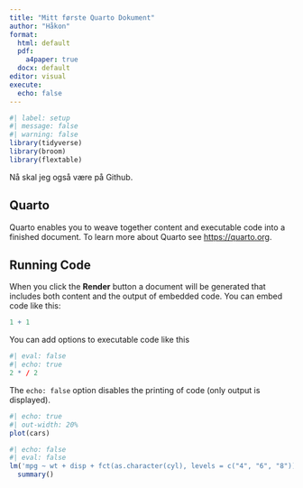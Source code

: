 ```yaml
---
title: "Mitt første Quarto Dokument"
author: "Håkon"
format:
  html: default
  pdf:
    a4paper: true
  docx: default
editor: visual
execute: 
  echo: false
---
```


```r
#| label: setup
#| message: false
#| warning: false
library(tidyverse)
library(broom)
library(flextable)
```
Nå skal jeg også være på Github.

## Quarto

Quarto enables you to weave together content and executable code into a finished document.
To learn more about Quarto see <https://quarto.org>.

## Running Code

When you click the **Render** button a document will be generated that includes both content and the output of embedded code.
You can embed code like this:

```r
1 + 1
```

You can add options to executable code like this

```r
#| eval: false
#| echo: true
2 * / 2
```

The `echo: false` option disables the printing of code (only output is displayed).

```r
#| echo: true
#| out-width: 20%
plot(cars)
```

```r
#| echo: false
#| eval: false
lm('mpg ~ wt + disp + fct(as.character(cyl), levels = c("4", "6", "8"))', data = mtcars) |>
  summary()
```
